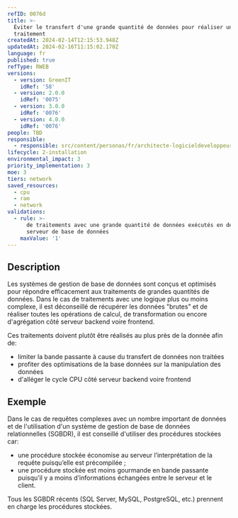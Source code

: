 ```yaml
---
refID: 0076d
title: >-
  Éviter le transfert d'une grande quantité de données pour réaliser un
  traitement
createdAt: 2024-02-14T12:15:53.948Z
updatedAt: 2024-02-16T11:15:02.170Z
language: fr
published: true
refType: RWEB
versions:
  - version: GreenIT
    idRef: '58'
  - version: 2.0.0
    idRef: '0075'
  - version: 3.0.0
    idRef: '0076'
  - version: 4.0.0
    idRef: '0076'
people: TBD
responsible:
  - responsible: src/content/personas/fr/architecte-logicieldeveloppeur.mdx
lifecycle: 2-installation
environmental_impact: 3
priority_implementation: 3
moe: 3
tiers: network
saved_resources:
  - cpu
  - ram
  - network
validations:
  - rule: >-
      de traitements avec une grande quantité de données exécutés en dehors du
      serveur de base de données
    maxValue: '1'
---
```


## Description

Les systèmes de gestion de base de données sont conçus et optimisés pour répondre efficacement aux traitements de grandes quantités de données.
Dans le cas de traitements avec une logique plus ou moins complexe, il est déconseillé de récupérer les données "brutes" et de réaliser toutes les opérations de calcul, de transformation ou encore d'agrégation côté serveur backend voire frontend.

Ces traitements doivent plutôt être réalisés au plus près de la donnée afin de:

* limiter la bande passante à cause du transfert de données non traitées
* profiter des optimisations de la base données sur la manipulation des données
* d'alléger le cycle CPU côté serveur backend voire frontend

## Exemple

Dans le cas de requêtes complexes avec un nombre important de données et de l'utilisation d'un système de gestion de base de données relationnelles (SGBDR), il est conseillé d'utiliser des procédures stockées car:

* une procédure stockée économise au serveur l’interprétation de la requête puisqu’elle est précompilée ;
* une procédure stockée est moins gourmande en bande passante puisqu’il y a moins d’informations échangées entre le serveur et le client.

Tous les SGBDR récents (SQL Server, MySQL, PostgreSQL, etc.) prennent en charge les procédures stockées.
